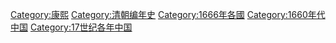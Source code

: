 {{Catmore}}

[[Category:康熙|Category:康熙]]
[[Category:清朝编年史|Category:清朝编年史]]
[[Category:1666年各國|Category:1666年各國]]
[[Category:1660年代中国|Category:1660年代中国]]
[[Category:17世纪各年中国|Category:17世纪各年中国]]